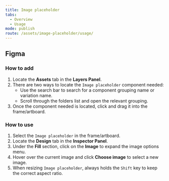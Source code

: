 ```yaml
---
title: Image placeholder
tabs:
  - Overview
  - Usage
mode: publish
route: /assets/image-placeholder/usage/
---
```


## Figma

### How to add

1. Locate the **Assets** tab in the **Layers Panel**.
2. There are two ways to locate the `Image placeholder` component needed:
   - Use the search bar to search for a component grouping name or variation name.
   - Scroll through the folders list and open the relevant grouping.
3. Once the component needed is located, click and drag it into the frame/artboard.

### How to use

1. Select the `Image placeholder` in the frame/artboard.
2. Locate the **Design** tab in the **Inspector Panel**.
3. Under the **Fill** section, click on the **Image** to expand the image options menu.
4. Hover over the current image and click **Choose image** to select a new image.
5. When resizing `Image placeholder`, always holds the `Shift` key to keep the correct aspect ratio.
